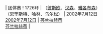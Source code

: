 | 团体赛
! 1726环
| {{DEN}}（[[安妮·彼斯欧|彼斯欧]]、[[卡琳·汉森|汉森]]、[[夏洛特·雅各布森|雅各布森]]）<br/>{{SWE}}（[[玛丽·恩奎斯特|恩奎斯特]]、[[琳达·哈林|哈林]]、[[白瑞特·乌尔松|乌尔松]]）
| [[2002年]][[7月12日]]<br/>[[2002年]][[7月12日]]
| [[芬兰]][[拉赫蒂]]<br/>[[芬兰]][[拉赫蒂]]
| {{ed|女子300米步枪三姿团体赛世界纪录}}
<noinclude>[[Category:女子射击世界纪录导航模板|{{PAGENAME}}]]</noinclude>